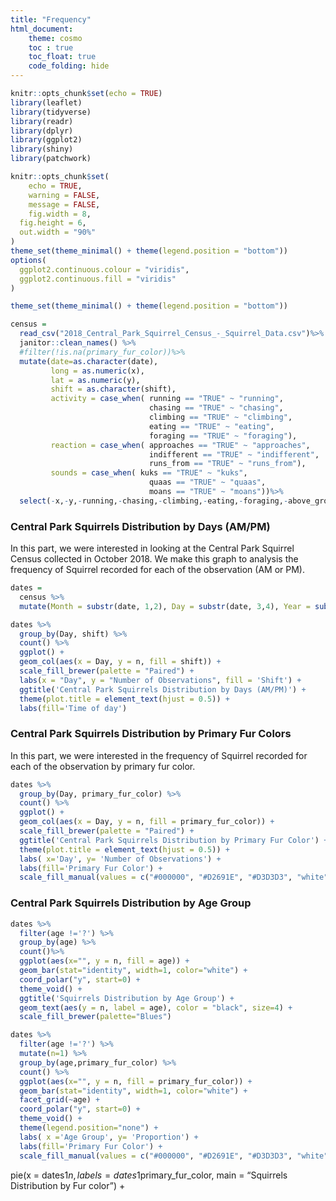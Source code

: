 ```yaml
---
title: "Frequency"
html_document:
    theme: cosmo
    toc : true
    toc_float: true
    code_folding: hide
---
```


```r
knitr::opts_chunk$set(echo = TRUE)
library(leaflet)
library(tidyverse)
library(readr)
library(dplyr)
library(ggplot2)
library(shiny)
library(patchwork)

knitr::opts_chunk$set(
	echo = TRUE,
	warning = FALSE,
	message = FALSE, 
	fig.width = 8, 
  fig.height = 6,
  out.width = "90%"
)
theme_set(theme_minimal() + theme(legend.position = "bottom"))
options(
  ggplot2.continuous.colour = "viridis",
  ggplot2.continuous.fill = "viridis"
)

theme_set(theme_minimal() + theme(legend.position = "bottom"))
```


```r
census =
  read_csv("2018_Central_Park_Squirrel_Census_-_Squirrel_Data.csv")%>% 
  janitor::clean_names() %>%
  #filter(!is.na(primary_fur_color))%>%
  mutate(date=as.character(date),
         long = as.numeric(x),
         lat = as.numeric(y),
         shift = as.character(shift),
         activity = case_when( running == "TRUE" ~ "running",
                               chasing == "TRUE" ~ "chasing",
                               climbing == "TRUE" ~ "climbing",
                               eating == "TRUE" ~ "eating",
                               foraging == "TRUE" ~ "foraging"),
         reaction = case_when( approaches == "TRUE" ~ "approaches",
                               indifferent == "TRUE" ~ "indifferent",
                               runs_from == "TRUE" ~ "runs_from"),
         sounds = case_when( kuks == "TRUE" ~ "kuks",
                               quaas == "TRUE" ~ "quaas",
                               moans == "TRUE" ~ "moans"))%>%
  select(-x,-y,-running,-chasing,-climbing,-eating,-foraging,-above_ground_sighter_measurement,-color_notes,-other_activities,-specific_location ,-tail_flags ,-tail_twitches,-other_interactions,-kuks,-quaas,-moans,-approaches,-indifferent,-runs_from)
```

### Central Park Squirrels Distribution by Days (AM/PM)

In this part, we were interested in looking at the Central Park Squirrel Census collected in October 2018. We make this graph to analysis the frequency of Squirrel recorded for each of the observation (AM or PM).

```r
dates = 
  census %>%
  mutate(Month = substr(date, 1,2), Day = substr(date, 3,4), Year = substr(date,5,9))

dates %>% 
  group_by(Day, shift) %>%
  count() %>%
  ggplot() +
  geom_col(aes(x = Day, y = n, fill = shift)) +
  scale_fill_brewer(palette = "Paired") +
  labs(x = "Day", y = "Number of Observations", fill = 'Shift') +
  ggtitle('Central Park Squirrels Distribution by Days (AM/PM)') +
  theme(plot.title = element_text(hjust = 0.5)) +
  labs(fill='Time of day') 
```

### Central Park Squirrels Distribution by Primary Fur Colors

In this part, we were interested in the frequency of Squirrel recorded for each of the observation by primary fur color. 

```r
dates %>%
  group_by(Day, primary_fur_color) %>% 
  count() %>%
  ggplot() +
  geom_col(aes(x = Day, y = n, fill = primary_fur_color)) +
  scale_fill_brewer(palette = "Paired") +
  ggtitle('Central Park Squirrels Distribution by Primary Fur Color') +
  theme(plot.title = element_text(hjust = 0.5)) +
  labs( x='Day', y= 'Number of Observations') +
  labs(fill='Primary Fur Color') +
  scale_fill_manual(values = c("#000000", "#D2691E", "#D3D3D3", "white"))
```

### Central Park Squirrels Distribution by Age Group

```r
dates %>% 
  filter(age !='?') %>%
  group_by(age) %>%
  count()%>%
  ggplot(aes(x="", y = n, fill = age)) +
  geom_bar(stat="identity", width=1, color="white") +
  coord_polar("y", start=0) + 
  theme_void() + 
  ggtitle('Squirrels Distribution by Age Group') +
  geom_text(aes(y = n, label = age), color = "black", size=4) +
  scale_fill_brewer(palette="Blues")
```



```r
dates %>%
  filter(age !='?') %>%
  mutate(n=1) %>%
  group_by(age,primary_fur_color) %>% 
  count() %>% 
  ggplot(aes(x="", y = n, fill = primary_fur_color)) +
  geom_bar(stat="identity", width=1, color="white") +
  facet_grid(~age) + 
  coord_polar("y", start=0) +
  theme_void() + 
  theme(legend.position="none") +
  labs( x ='Age Group', y= 'Proportion') +
  labs(fill='Primary Fur Color') +
  scale_fill_manual(values = c("#000000", "#D2691E", "#D3D3D3", "white"))
```

pie(x = dates1$n, labels = dates1$primary_fur_color, main = "Squirrels Distribution by Fur color") +

